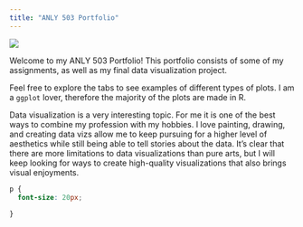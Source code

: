 ```yaml
---
title: "ANLY 503 Portfolio"
---
```


![](/Users/Mary/Desktop/ANLY 503/ANLY503_Portfolio/img/sky2.png)


Welcome to my ANLY 503 Portfolio! This portfolio consists of some of my assignments, as well as my final data visualization project. 

Feel free to explore the tabs to see examples of different types of plots. I am a `ggplot` lover, therefore the majority of the plots are made in R. 

Data visualization is a very interesting topic. For me it is one of the best ways to combine my profession with my hobbies. I love painting, drawing, and creating data vizs allow me to keep pursuing for a higher level of aesthetics while still being able to tell stories about the data. It's clear that there are more limitations to data visualizations than pure arts, but I will keep looking for ways to create high-quality visualizations that also brings visual enjoyments.


```css
p {
  font-size: 20px;
  
}

```